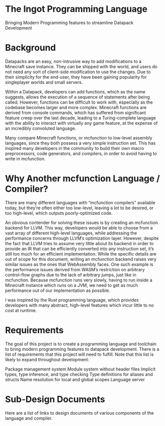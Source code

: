 # The Ingot Programming Language

Bringing Modern Programming features to streamline Datapack Development

# Background

Datapacks are an easy, non-intrusive way to add modifications to a Minecraft save instance. They can be shipped with the world, and users do not need any sort of client-side modification to use the changes. Due to their simplicity for the end-user, they have been gaining popularity for singleplayer worlds and small servers.

Within a Datapack, developers can add functions, which as the name suggests, allows the execution of a sequence of statements after being called. However, functions can be difficult to work with, especially as the codebase becomes larger and more complex. Minecraft functions are derived from console commands, which has suffered from significant feature creep over the last decade, leading to a Turing-complete language with the ability to interact with virtually any game feature, at the expense of an incredibly convoluted language.

Many compare Minecraft functions, or mcfunction to low-level assembly languages, since they both possess a very simple instruction set. This has inspired many developers in the community to build their own macro preprocessors, code generators, and compilers, in order to avoid having to write in mcfunction.

# Why Another mcfunction Language / Compiler?

There are many different languages with “mcfunction compilers” available today, but they’re often either too low-level, leaving a lot to be desired, or too high-level, which outputs poorly-optimized code.

An obvious contender for solving these issues is by creating an mcfunction backend for LLVM. This way, developers would be able to choose from a vast array of different high-level languages, while addressing the performance concerns through LLVM’s optimization layer. However, despite the fact that LLVM tries to assume very little about its backend in order to provide an IR that can be efficiently converted into any instruction set, it’s still too much for an efficient implementation. While the specific details are out of scope for this document, writing an mcfunction backend raises very similar issues as the ones that WebAssembly faces. One such example is the performance issues derived from WASM’s restriction on arbitrary control-flow graphs due to the lack of arbitrary jumps, just like in mcfunction. Because mcfunction runs very slowly, having to run inside a Minecraft instance which runs on a JVM, we need to get as much performance out of our implementation as possible.

I was inspired by the Rust programming language, which provides developers with many abstract, high-level features which incur little to no cost at runtime.

# Requirements

The goal of this project is to create a programming language and toolchain to bring modern programming features to datapack development. There is a list of requirements that this project will need to fulfill. Note that this list is likely to expand throughout development:

Package management system
Module system without header files
Implicit types, type inference, and type checking
Type definitions for aliases and structs
Name resolution for local and global scopes
Language server

# Sub-Design Documents

Here are a list of links to design documents of various components of the language and compiler.
